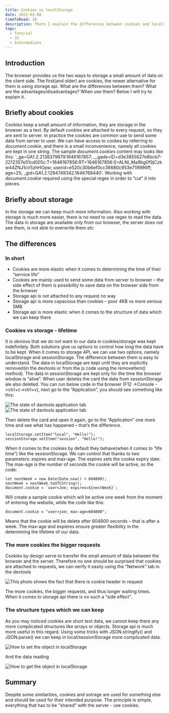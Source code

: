 ```yaml
---
title: Cookies vs localStorage
date: 2022-03-08
timeToRead: 10
description: There I explain the differences between cookies and localStorage.
tags:
  - Tutorial
  - JS
  - Intermediate
---
```

<article>
  <h2>Introduction</h2>
  <p>The browser provides us the two ways to storage a small amount of data on the client side. The first(and older) are cookies, the newer alternative for them is using storage api. What are the differences between them? What are the advantages/disadvantages? When use them? Below I will try to explain it.</p>
</article>
<article>
  <h2>Briefly about cookies</h2>
  <p>
  Cookies keep a small amount of information, they are storage in the browser as a text. By default cookies are attached to every request, so they are sent to server. In practice the cookies are common use to send some data from server to user. We can have access to cookes by referring to <i>document.cookie</i>, and there is a small inconvenience, namely all cookies are kept in one string. The sample <i>document.cookie</i>s content may looks like this:  '_ga=GA1.2.2138379679.1646167857; __gads=ID=d3e3855627e8bcb7-2212357e51cd005c:T=1646167856:RT=1646167856:S=ALNI_Ma9bg0f9jCzkw44ZNJ1clr5zhHOpw; userid=e520c30b6ef0cc36680c953e719996ff; age=25; _gid=GA1.2.1294749342.1646768440'. Working with <i>document.cookie</i> required using the special regex in order to “cut” it into pieces.</p>
</article>

<article>
  <h2>Briefly about storage</h2>
  <p>In the storage we can keep much more information. Also working with storage is much more easier, there is no need to use regex to read the data. The data in storage are available only from our browser, the server does not see them, is not able to overwrite them etc</p>
</article>

<article>
  <h2>The differences</h2>
  <h3>In short</h3>
  <ul>
    <li>Cookies are more elastic when it comes to determining the time of their “service life”</li>
    <li>Cookies are mainly used to send some data from server to browser – the side effect of them is possibility to save data on the browser side from the browser</li>
    <li>Storage api is not attached to any request no way</li>
    <li>Storage api is more capacious than cookies – poor 4KB vs more serious 5MB</li>
    <li>Storage api is more elastic when it comes to the structure of data which we can keep there</li>
  </ul>

  <h3>Cookies vs storage - lifetime</h3>
  <p>It is obvious that we do not want to our data in cookies/storage was kept indefinitely. Both solutions give us options to control how long the data have to be kept. When it comes to storage API, we can use two options, namely localStorage and sessionStorage. The difference between them is easy to understand. The data in localStorage are kept until they are explicitly removed(in the devtools or from the js code using the removeItem() method). The data in sessionStorage are kept only for the time the browser window is “alive”. When user deletes the card the data from sessionStorage ale also deleted. You can run below code in the browser (F12 ->Console ->ctrl+c->ctrl+v), next go to the “Application”, you should see something like this:</p>
  
  <img class="fit-picture" src="./devtoolsApplication1.jpg" alt="The state of davtools application tab"/>
  <img class="fit-picture" src="./devtoolsApplication2.jpg" alt="The state of davtools application tab"/>
  
  <p>Then delete the card and open it again, go to the “Application” one more time and see what has happened – that’s the difference.</p>

```js:title=above-example-code
localStorage.setItem("local", "Hello!");
sessionStorage.setItem("session", "Hello!");
```

<p>When it comes to the cookies by default they behave(when it comes to “life time”) like the sessionStorage. We can control that thanks to two parameters: expires and max-age. The expires sets the cookie expiry date. The max-age is the number of seconds the cookie will be active, so the code:</p>

```js:title=cookie-expires
let nextWeek = new Date(Date.now() + 604800);
nextWeek = nextWeek.toUTCString();
document.cookie = `user=Joe; expires=${nextWeek}`;
```

<p>Will create a sample cookie which will be active one week from the moment of entering the website, while the code like this:</p>

```js:title=cookie-max-age
document.cookie = "user=joe; max-age=604800";
```

  <p>Means that the cookie will be delete after 604800 seconds – that is after a week. The max-age and expieres ensure greater flexibility in the determining the lifetime of our data.</p>

  <h3>The more cookies the bigger requests</h3>
  <p>Cookies by design serve to transfer the small amount of data between the browser and the server. Therefore no one should be surprised that cookies are attached to requests, we can verify it easily using the “Network” tab in the devtools</p>
  
  <img class="fit-picture" src="./cookiesInRequest.jpg" alt="This photo shows the fact that there is cookie header in request"/>

  <p>The more cookies, the bigger requests, and thus longer waiting times. When it comes to storage api there is no such a “side effect”.</p>

  <h3>The structure types which we can keep</h3>
  <p>As you may noticed cookies are short text data, we cannot keep there any more complicated structures like arrays or objects. Storage api is much more useful in this regard. Using some tricks with JSON.stringify() and JSON.parse() we can keep in local/sessionStorage more complicated data.</p>
  
  <img class="fit-picture" src="./objectInStorage.jpg" alt="How to set the object in localStorage"/>
  
  <p>And the data reading</p>
  
  <img class="fit-picture" src="./getObjectFromStorage.jpg" alt="How to get the object in localStorage"/>

  

</article>

<article>
  <h2>Summary</h2>
  <p>Despite some similarities, cookies and sotrage are used for something else and should be used for their intended purpose. The principle is simple, everything that has to be "shared" with the server - use cookies.</p>
</article>